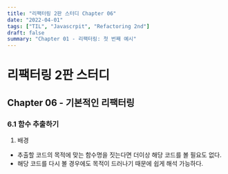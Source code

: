 ```yaml
---
title: "리팩터링 2판 스터디 Chapter 06"
date: "2022-04-01"
tags: ["TIL", "Javascrpit", "Refactoring 2nd"]
draft: false
summary: "Chapter 01 - 리팩터링: 첫 번째 예시"
---
```


# 리팩터링 2판 스터디

## Chapter 06 - 기본적인 리팩터링

### 6.1 함수 추출하기

1. 배경

- 추출할 코드의 목적에 맞는 함수명을 짓는다면 더이상 해당 코드를 볼 필요도 없다.
- 해당 코드를 다시 볼 경우에도 목적이 드러나기 때문에 쉽게 해석 가능하다.
